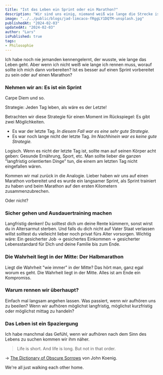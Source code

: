 ---
title: "Ist das Leben ein Sprint oder ein Marathon?"
description: "Wir sind uns einig, niemand weiß wie lange die Strecke ist. Aber auf welche Distanz sollte ich mich dann vorbereiten?"
image: "../../public/blogs/jad-limcaco-fRggLY1DQTM-unsplash.jpg"
publishedAt: "2024-02-03"
updatedAt: "2024-02-03"
author: "Lars"
isPublished: true
tags:
- Philosophie
---


Ich habe noch nie jemanden kennengelernt, der wusste, wie lange das Leben geht. 
Aber wenn ich nicht weiß wie lange ich rennen muss, worauf sollte ich mich dann vorbereiten?
Ist es besser auf einen Sprint vorbereitet zu sein oder auf einen Marathon?

### Nehmen wir an: Es ist ein Sprint

Carpe Diem und so.

Strategie: Jeden Tag leben, als wäre es der Letzte!

Betrachten wir diese Strategie für einen Moment im Rückspiegel:
Es gibt zwei Möglichkeiten.
- Es war der letzte Tag. _In diesem Fall war es eine sehr gute Strategie._
- Es war noch lange nicht der letzte Tag. _Im Nachhinein war es keine gute Strategie._

Logisch. Wenn es nicht der letzte Tag ist, sollte man auf seinen Körper acht geben: Gesunde Ernährung, Sport, etc.
Man sollte lieber die ganzen "langfristig orientierten Dinge" tun, die einem am letzten Tag nicht eingefallen wären.

Kommen wir mal zurück in die Analogie.
Lieber haben wir uns auf einen Marathon vorbereitet und es wurde ein langsamer Sprint, als Sprint trainiert zu haben und beim Marathon auf den ersten Kilometern zusammenzubrechen.

Oder nicht?

### Sicher gehen und Ausdauertraining machen

Langfristig denken! Du solltest dich um deine Rente kümmern, sonst wirst du in Altersarmut sterben. Und falls du dich nicht auf Vater Staat verlassen willst solltest du vielleicht lieber noch privat fürs Alter vorsorgen.
Wichtig wäre: Ein gesicherter Job -> gesichertes  Einkommen -> gesicherter Lebensstandard für Dich und deine Familie bis zum Ende.

### Die Wahrheit liegt in der Mitte: Der Halbmarathon

Liegt die Wahrheit "wie immer" in der Mitte? Das hört man, ganz egal worum es geht. Die Wahrheit liegt in der Mitte.
Alles ist am Ende ein Kompromiss.

### Warum rennen wir überhaupt?

Einfach mal langsam angehen lassen. Was passiert, wenn wir aufhören uns zu beeilen? Wenn wir aufhören möglichst langfristig, möglichst kurzfristig oder möglichst mittag zu handeln?

### Das Leben ist ein Spaziergung

Ich habe manchmal das Gefühl, wenn wir aufhören nach dem Sinn des Lebens zu suchen kommen wir ihm näher.


> Life is short. And life is long. But not in that order.

-> [The Dictionary of Obscure Sorrows](https://www.amazon.com/exec/obidos/ASIN/1501153641?tag=simonsayscom) von John Koenig.


We're all just walking each other home.